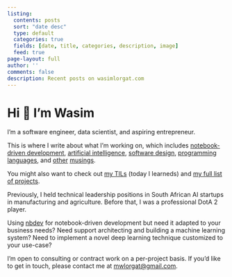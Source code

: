 ```yaml
---
listing:
  contents: posts
  sort: "date desc"
  type: default
  categories: true
  fields: [date, title, categories, description, image]
  feed: true
page-layout: full
author: ''
comments: false
description: Recent posts on wasimlorgat.com
---
```


# Hi 👋 I'm Wasim

I'm a software engineer, data scientist, and aspiring entrepreneur.

This is where I write about what I'm working on, which includes [notebook-driven development](/posts/notebook-best-practices.qmd), [artificial intelligence](/posts/math-of-diffusion.qmd), [software design](/posts/editor.qmd), [programming languages](/posts/fastai-array-programming-day-1.ipynb), and [other](/posts/doing-important-work.qmd) [musings](/posts/hats.qmd).

You might also want to check out [my TILs](/tils/index.qmd) (today I learneds) and [my full list of projects](/projects.qmd).

Previously, I held technical leadership positions in South African AI startups in manufacturing and agriculture. Before that, I was a professional DotA 2 player.

::: {.callout-note appearance="simple"}

Using [nbdev](https://nbdev.fast.ai/) for notebook-driven development but need it adapted to your business needs? Need support architecting and building a machine learning system? Need to implement a novel deep learning technique customized to your use-case?

I'm open to consulting or contract work on a per-project basis. If you'd like to get in touch, please contact me at [mwlorgat@gmail.com](mailto:mwlorgat@gmail.com){data-analytics='"Consulting: Click"'}.

:::

[Mastodon verification](https://sigmoid.social/@seem){rel="me" style="display: none"}
